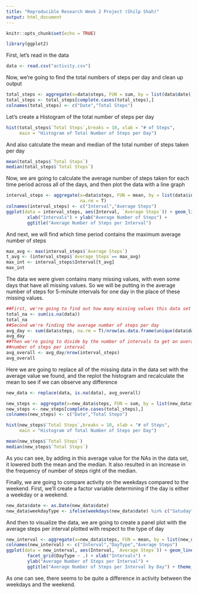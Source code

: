 ```yaml
---
title: "Reproducible Research Week 2 Project (Shilp Shah)"
output: html_document
---
```


```r
knitr::opts_chunk$set(echo = TRUE)
```

```r
library(ggplot2)
```

First, let's read in the data
```r
data <- read.csv("activity.csv")
```

Now, we're going to find the total numbers of steps per day and clean up output
```r
total_steps <- aggregate(x=data$steps, FUN = sum, by = list(data$date))
total_steps <- total_steps[complete.cases(total_steps),]
colnames(total_steps) <- c("Date","Total Steps")
```

Let's create a Histogram of the total number of steps per day
```r
hist(total_steps$`Total Steps`,breaks = 10, xlab = "# of Steps", 
     main = "Histogram of Total Number of Steps per Day")
```

And also calculate the mean and median of the total number of steps taken per day
```r
mean(total_steps$`Total Steps`)
median(total_steps$`Total Steps`)
```

Now, we are going to calculate the average number of steps taken for each time
period across all of the days, and then plot the data with a line graph

```r
interval_steps <- aggregate(x=data$steps, FUN = mean, by = list(data$interval), 
                            na.rm = T)
colnames(interval_steps) <- c("Interval","Average Steps")
ggplot(data = interval_steps, aes(Interval, `Average Steps`)) + geom_line() +
        xlab("Intervals") + ylab("Average Number of Steps") + 
        ggtitle("Average Number of Steps per Interval") 
```

And next, we will find which time period contains the maximum average number
of steps
```r
max_avg <- max(interval_steps$`Average Steps`)
t_avg <- (interval_steps$`Average Steps`== max_avg)
max_int <- interval_steps$Interval[t_avg]
max_int
```

The data we were given contains many missing values, with even some days that
have all missing values. So we will be putting in the average number of steps
for 5-minute intervals for one day in the place of these missing values.
```r
##First, we're going to find out how many missing values this data set contains.
total_na <- sum(is.na(data))
total_na
##Second we're finding the average number of steps per day
avg_day <- sum(data$steps, na.rm = T)/nrow(as.data.frame(unique(data$date)))
avg_day
##Then we're going to divide by the number of intervals to get an average
##number of steps per interval
avg_overall <- avg_day/nrow(interval_steps)
avg_overall
```

Here we are going to replace all of the missing data in the data set with the 
average value we found, and the replot the histogram and recalculate the mean
to see if we can observe any difference
```r
new_data <- replace(data, is.na(data), avg_overall)

new_steps <- aggregate(x=new_data$steps, FUN = sum, by = list(new_data$date))
new_steps <- new_steps[complete.cases(total_steps),]
colnames(new_steps) <- c("Date","Total Steps")

hist(new_steps$`Total Steps`,breaks = 10, xlab = "# of Steps", 
     main = "Histogram of Total Number of Steps per Day")

mean(new_steps$`Total Steps`)
median(new_steps$`Total Steps`)
```

As you can see, by adding in this average value for the NAs in the data set,
it lowered both the mean and the median. It also resulted in an increase in 
the frequency of number of steps right of the median.

Finally, we are going to compare activity on the weekdays compared to the weekend.
First, we'll create a factor variable determining if the day is either a weekday
or a weekend.

```r
new_data$date <- as.Date(new_data$date)
new_data$weekdayType <- ifelse(weekdays(new_data$date) %in% c("Satuday", "Sunday"),"weekend", "weekday")
```

And then to visualize the data, we are going to create a panel plot with the average steps per interval plotted with respect to the type of day
```r
new_interval <- aggregate(x=new_data$steps, FUN = mean, by = list(new_data$interval,new_data$weekdayType))
colnames(new_interval) <- c("Interval","DayType","Average Steps")
ggplot(data = new_interval, aes(Interval, `Average Steps`)) + geom_line() +
        facet_grid(DayType ~ .) + xlab("Intervals") + 
        ylab("Average Number of Steps per Interval") + 
        ggtitle("Average Number of Steps per Interval by Day") + theme_classic()
```

As one can see, there seems to be quite a difference in activity between the 
weekdays and the weekend. 